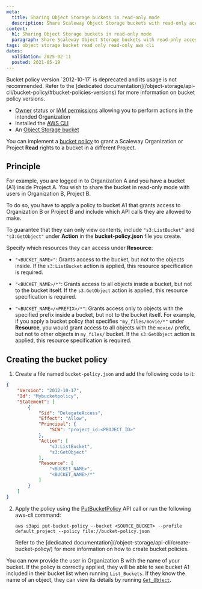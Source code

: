 ```yaml
---
meta:
  title: Sharing Object Storage buckets in read-only mode
  description: Share Scaleway Object Storage buckets with read-only access using the AWS CLI.
content:
  h1: Sharing Object Storage buckets in read-only mode
  paragraph: Share Scaleway Object Storage buckets with read-only access using the AWS CLI.
tags: object storage bucket read only read-only aws cli
dates:
  validation: 2025-02-11
  posted: 2021-05-19
---
```


<Message type="important">
  Bucket policy version `2012-10-17` is deprecated and its usage is not recommended. Refer to the [dedicated documentation](/object-storage/api-cli/bucket-policy/#bucket-policies-versions) for more information on bucket policy versions.
</Message>

<Macro id="requirements" />

- [Owner](/iam/concepts/#owner) status or [IAM permissions](/iam/concepts/#permission) allowing you to perform actions in the intended Organization
- Installed the [AWS CLI](/object-storage/api-cli/object-storage-aws-cli/)
- An [Object Storage bucket](/object-storage/how-to/create-a-bucket/)

You can implement a [bucket policy](/object-storage/api-cli/bucket-policy/) to grant a Scaleway Organization or Project **Read** rights to a bucket in a different Project.

## Principle

For example, you are logged in to Organization A and you have a bucket (A1) inside Project A. You wish to share the bucket in read-only mode with users in Organization B, Project B.

To do so, you have to apply a policy to bucket A1 that grants access to Organization B or Project B and include which API calls they are allowed to make.

To guarantee that they can only view contents, include `"s3:ListBucket"` and `"s3:GetObject"` under **Action** in the **bucket-policy.json** file you create.

Specify which resources they can access under **Resource**:

- `"<BUCKET_NAME>"`: Grants access to the bucket, but not to the objects inside. If the `s3:ListBucket` action is applied, this resource specification is required.

- `"<BUCKET_NAME>/*"`: Grants access to all objects inside a bucket, but not to the bucket itself. If the `s3:GetObject` action is applied, this resource specification is required.

- `"<BUCKET_NAME>/<PREFIX>/*"`: Grants access only to objects with the specified prefix inside a bucket, but not to the bucket itself. For example, if you apply a bucket policy that specifies `"my_files/movie/*"` under **Resource**, you would grant access to all objects with the `movie/` prefix, but not to other objects in `my_files/` bucket. If the `s3:GetObject` action is applied, this resource specification is required.

## Creating the bucket policy

1. Create a file named `bucket-policy.json` and add the following code to it:

```json
{
    "Version": "2012-10-17",
    "Id": "Mybucketpolicy",
    "Statement": [
        {
            "Sid": "DelegateAccess",
            "Effect": "Allow",
            "Principal": {
                "SCW": "project_id:<PROJECT_ID>"
            },
            "Action": [
                "s3:ListBucket",
                "s3:GetObject"
            ],
            "Resource": [
                "<BUCKET_NAME>",
                "<BUCKET_NAME>/*"
            ]
        }
    ]
}
```

2. Apply the policy using the [PutBucketPolicy](/object-storage/api-cli/bucket-operations/#putbucketpolicy) API call or run the following aws-cli command:

    ```
    aws s3api put-bucket-policy --bucket <SOURCE_BUCKET> --profile default_project --policy file://bucket-policy.json
    ```
    <Message type="note">
    Refer to the [dedicated documentation](/object-storage/api-cli/create-bucket-policy/) for more information on how to create bucket policies.
    </Message>

You can now provide the user in Organization B with the name of your bucket. If the policy is correctly applied, they will be able to see bucket A1 included in their bucket list when running `List_Buckets`. If they know the name of an object, they can view its details by running [`Get_Object`](/object-storage/api-cli/object-operations/#getobject).